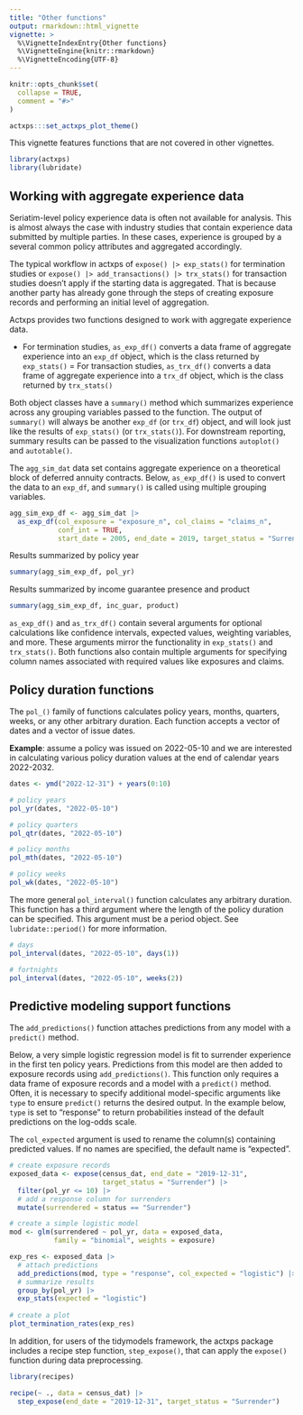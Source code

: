 ---
title: "Other functions"
output: rmarkdown::html_vignette
vignette: >
  %\VignetteIndexEntry{Other functions}
  %\VignetteEngine{knitr::rmarkdown}
  %\VignetteEncoding{UTF-8}
---

```{r setup, include = FALSE}
knitr::opts_chunk$set(
  collapse = TRUE,
  comment = "#>"
)

actxps:::set_actxps_plot_theme()
```


This vignette features functions that are not covered in other vignettes.

```{r packages}
library(actxps)
library(lubridate)
```

## Working with aggregate experience data

Seriatim-level policy experience data is often not available for analysis. This is almost always the case with industry studies that contain experience data submitted by multiple parties. In these cases, experience is grouped by a several common policy attributes and aggregated accordingly.

The typical workflow in actxps of `expose() |> exp_stats()` for termination studies or `expose() |> add_transactions() |> trx_stats()` for transaction studies doesn't apply if the starting data is aggregated. That is because another party has already gone through the steps of creating exposure records and performing an initial level of aggregation.

Actxps provides two functions designed to work with aggregate experience data.

- For termination studies, `as_exp_df()` converts a data frame of aggregate experience into an `exp_df` object, which is the class returned by `exp_stats()`
= For transaction studies, `as_trx_df()` converts a data frame of aggregate experience into a `trx_df` object, which is the class returned by `trx_stats()`

Both object classes have a `summary()` method which summarizes experience across any grouping variables passed to the function. The output of `summary()` will always be another `exp_df` (or `trx_df`) object, and will look just like the results of `exp_stats()` (or `trx_stats()`). For downstream reporting, summary results can be passed to the visualization functions `autoplot()` and `autotable()`.

The `agg_sim_dat` data set contains aggregate experience on a theoretical block of deferred annuity contracts. Below, `as_exp_df()` is used to convert the data to an `exp_df`, and `summary()` is called using multiple grouping variables.

```{r agg-exp-1}
agg_sim_exp_df <- agg_sim_dat |> 
  as_exp_df(col_exposure = "exposure_n", col_claims = "claims_n",
            conf_int = TRUE,
            start_date = 2005, end_date = 2019, target_status = "Surrender")
```

Results summarized by policy year

```{r agg-exp-2}
summary(agg_sim_exp_df, pol_yr)
```

Results summarized by income guarantee presence and product

```{r agg-exp-3}
summary(agg_sim_exp_df, inc_guar, product)
```

`as_exp_df()` and `as_trx_df()` contain several arguments for optional calculations like confidence intervals, expected values, weighting variables, and more. These arguments mirror the functionality in `exp_stats()` and `trx_stats()`. Both functions also contain multiple arguments for specifying column names associated with required values like exposures and claims.

## Policy duration functions

The `pol_()` family of functions calculates policy years, months, quarters, weeks, or any other arbitrary duration. Each function accepts a vector of dates and a vector of issue dates.

**Example**: assume a policy was issued on 2022-05-10 and we are interested in calculating various policy duration values at the end of calendar years 2022-2032.

```{r pol-dur1}
dates <- ymd("2022-12-31") + years(0:10)

# policy years
pol_yr(dates, "2022-05-10")

# policy quarters
pol_qtr(dates, "2022-05-10")

# policy months
pol_mth(dates, "2022-05-10")

# policy weeks
pol_wk(dates, "2022-05-10")


```

The more general `pol_interval()` function calculates any arbitrary duration. This function has a third argument where the length of the policy duration can be specified. This argument must be a period object. See `lubridate::period()` for more information.

```{r pol-dur2}
# days
pol_interval(dates, "2022-05-10", days(1))

# fortnights
pol_interval(dates, "2022-05-10", weeks(2))

```

## Predictive modeling support functions

The `add_predictions()` function attaches predictions from any model with a `predict()` method.

Below, a very simple logistic regression model is fit to surrender experience in the first ten policy years. Predictions from this model are then added to exposure records using `add_predictions()`. This function only requires a data frame of exposure records and a model with a `predict()` method. Often, it is necessary to specify additional model-specific arguments like `type` to ensure `predict()` returns the desired output. In the example below, `type` is set to "response" to return probabilities instead of the default predictions on the log-odds scale.

The `col_expected` argument is used to rename the column(s) containing predicted values. If no names are specified, the default name is "expected".

```{r add-preds, fig.height=4, fig.width=5}
# create exposure records
exposed_data <- expose(census_dat, end_date = "2019-12-31",
                       target_status = "Surrender") |> 
  filter(pol_yr <= 10) |> 
  # add a response column for surrenders
  mutate(surrendered = status == "Surrender")

# create a simple logistic model
mod <- glm(surrendered ~ pol_yr, data = exposed_data, 
           family = "binomial", weights = exposure)

exp_res <- exposed_data |> 
  # attach predictions
  add_predictions(mod, type = "response", col_expected = "logistic") |> 
  # summarize results
  group_by(pol_yr) |> 
  exp_stats(expected = "logistic")
 
# create a plot
plot_termination_rates(exp_res)

```



In addition, for users of the tidymodels framework, the actxps package includes a recipe step function, `step_expose()`, that can apply the `expose()` function during data preprocessing.

```{r recipe, warning=FALSE}
library(recipes)

recipe(~ ., data = census_dat) |> 
  step_expose(end_date = "2019-12-31", target_status = "Surrender")

```


